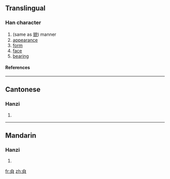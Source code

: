 ==Translingual==
===Han character===
{{Han char|rn=12|rad=八|as=05|sn=7|four=|canj=竹日金 (HAC)}}
# (same as [[貌]]) manner
# [[appearance]]
# [[form]]
# [[face]]
# [[bearing]]
====References====
{{Han ref|kx=0127.160|hdz=10244.070|uh=34B5|ud=13493}}

----
==Cantonese==
===Hanzi===
{{yue-hanzi|jyut=|y=mau6, mo1}}
# {{defn|Cantonese}}

----
==Mandarin==
===Hanzi===
{{cmn-hanzi|pin=[[mào]] (mao4)|wg=mao<sup>4</sup>}}
# {{defn|Mandarin}}

[[fr:㒵]]
[[zh:㒵]]